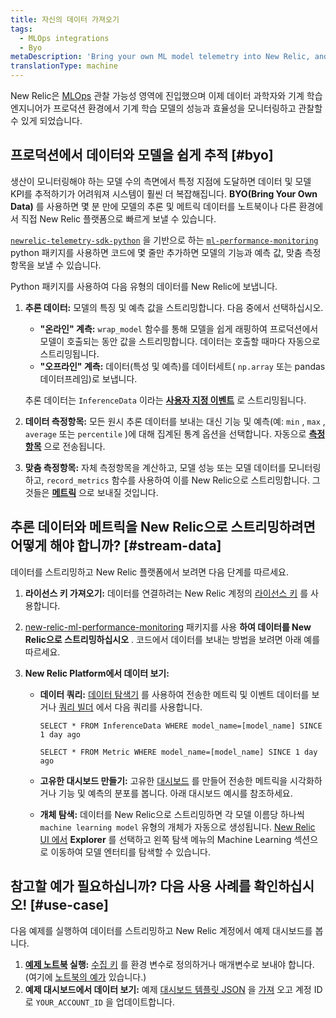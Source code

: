 ```yaml
---
title: 자신의 데이터 가져오기
tags:
  - MLOps integrations
  - Byo
metaDescription: 'Bring your own ML model telemetry into New Relic, and start getting value from your ML model data in just a few minutes'
translationType: machine
---
```


New Relic은 [MLOps](/docs/alerts-applied-intelligence/mlops/get-started/intro-mlops/) 관찰 가능성 영역에 진입했으며 이제 데이터 과학자와 기계 학습 엔지니어가 프로덕션 환경에서 기계 학습 모델의 성능과 효율성을 모니터링하고 관찰할 수 있게 되었습니다.

## 프로덕션에서 데이터와 모델을 쉽게 추적 [#byo]

생산이 모니터링해야 하는 모델 수의 측면에서 특정 지점에 도달하면 데이터 및 모델 KPI를 추적하기가 어려워져 시스템이 훨씬 더 복잡해집니다. **BYO(Bring Your Own Data)** 를 사용하면 몇 분 만에 모델의 추론 및 메트릭 데이터를 노트북이나 다른 환경에서 직접 New Relic 플랫폼으로 빠르게 보낼 수 있습니다.

[`newrelic-telemetry-sdk-python`](https://github.com/newrelic/newrelic-telemetry-sdk-python) 을 기반으로 하는 [`ml-performance-monitoring`](https://github.com/newrelic-experimental/ml-performance-monitoring) python 패키지를 사용하면 코드에 몇 줄만 추가하면 모델의 기능과 예측 값, 맞춤 측정항목을 보낼 수 있습니다.

Python 패키지를 사용하여 다음 유형의 데이터를 New Relic에 보냅니다.

1. **추론 데이터:** 모델의 특징 및 예측 값을 스트리밍합니다. 다음 중에서 선택하십시오.

   * **"온라인" 계측:** `wrap_model` 함수를 통해 모델을 쉽게 래핑하여 프로덕션에서 모델이 호출되는 동안 값을 스트리밍합니다. 데이터는 호출할 때마다 자동으로 스트리밍됩니다.
   * **"오프라인" 계측:** 데이터(특성 및 예측)를 데이터세트( `np.array` 또는 pandas 데이터프레임)로 보냅니다.

   추론 데이터는 `InferenceData` 이라는 **[사용자 지정 이벤트](/docs/data-apis/ingest-apis/introduction-event-api/)** 로 스트리밍됩니다.

2. **데이터 측정항목:** 모든 원시 추론 데이터를 보내는 대신 기능 및 예측(예: `min` , `max` , `average` 또는 `percentile` )에 대해 집계된 통계 옵션을 선택합니다. 자동으로 **[측정항목](/docs/data-apis/ingest-apis/metric-api/introduction-metric-api/)** 으로 전송됩니다.

3. **맞춤 측정항목:** 자체 측정항목을 계산하고, 모델 성능 또는 모델 데이터를 모니터링하고, `record_metrics` 함수를 사용하여 이를 New Relic으로 스트리밍합니다. 그것들은 **[메트릭](/docs/data-apis/ingest-apis/metric-api/introduction-metric-api/)** 으로 보내질 것입니다.

## 추론 데이터와 메트릭을 New Relic으로 스트리밍하려면 어떻게 해야 합니까? [#stream-data]

데이터를 스트리밍하고 New Relic 플랫폼에서 보려면 다음 단계를 따르세요.

1. **라이선스 키 가져오기:** 데이터를 연결하려는 New Relic 계정의 [라이선스 키](/docs/apis/intro-apis/new-relic-api-keys/#ingest-license-key) 를 사용합니다.

2. [new-relic-ml-performance-monitoring](https://github.com/newrelic-experimental/ml-performance-monitoring) 패키지를 사용 **하여 데이터를 New Relic으로 스트리밍하십시오** . 코드에서 데이터를 보내는 방법을 보려면 아래 예를 따르세요.

3. **New Relic Platform에서 데이터 보기:**

   * **데이터 쿼리:** [데이터 탐색기](/docs/query-your-data/explore-query-data/browse-data/introduction-data-explorer/) 를 사용하여 전송한 메트릭 및 이벤트 데이터를 보거나 [쿼리 빌더](/docs/query-your-data/explore-query-data/query-builder/introduction-query-builder/) 에서 다음 쿼리를 사용합니다.

     ```
     SELECT * FROM InferenceData WHERE model_name=[model_name] SINCE 1 day ago
     ```

     ```
     SELECT * FROM Metric WHERE model_name=[model_name] SINCE 1 day ago
     ```

   * **고유한 대시보드 만들기:** 고유한 [대시보드](/docs/query-your-data/explore-query-data/dashboards/introduction-dashboards/) 를 만들어 전송한 메트릭을 시각화하거나 기능 및 예측의 분포를 봅니다. 아래 대시보드 예시를 참조하세요.

   * **개체 탐색:** 데이터를 New Relic으로 스트리밍하면 각 모델 이름당 하나씩 `machine learning model` 유형의 개체가 자동으로 생성됩니다. [New Relic UI 에서](https://one.newrelic.com) **Explorer** 를 선택하고 왼쪽 탐색 메뉴의 Machine Learning 섹션으로 이동하여 모델 엔터티를 탐색할 수 있습니다.

## 참고할 예가 필요하십니까? 다음 사용 사례를 확인하십시오! [#use-case]

다음 예제를 실행하여 데이터를 스트리밍하고 New Relic 계정에서 예제 대시보드를 봅니다.

1. **[예제 노트북](%5Bhttps://github.com/newrelic-experimental/ml-performance-monitoring/blob/main/examples/sklearn.RandomForestClassifier_on_Iris_dataset.ipynb%5D) 실행:** [수집 키](#stream-data) 를 환경 변수로 정의하거나 매개변수로 보내야 합니다. (여기에 [노트북의 예가](https://github.com/newrelic-experimental/ml-performance-monitoring/blob/main/examples/sklearn.RandomForestClassifier_on_Iris_dataset.ipynb) 있습니다.)
2. **예제 대시보드에서 데이터 보기:** 예제 [대시보드 템플릿 JSON](https://github.com/newrelic-experimental/ml-performance-monitoring/blob/main/examples/RandomForestClassifier_example_dashboard.json) 을 [가져](/docs/query-your-data/explore-query-data/dashboards/introduction-dashboards/#dashboards-import) 오고 계정 ID로 `YOUR_ACCOUNT_ID` 을 업데이트합니다.